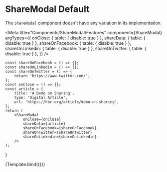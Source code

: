 
# ShareModal Default

The `ShareModal` component doesn't have any variation in its implementation.

<Meta
    title="Components/ShareModal/Features"
    component={ShareModal}
    argTypes={{
        onClose: { table: { disable: true } },
        shareData: { table: { disable: true } },
        shareOnFacebook: { table: { disable: true } },
        shareOnLinkedin: { table: { disable: true } },
        shareOnTwitter: { table: { disable: true } },
    }}
/>

    const shareOnFacebook = () => {};
    const shareOnLinkedin = () => {};
    const shareOnTwitter = () => {
        return 'https://www.twitter.com/';
    };
    const onClose = () => {};
    const article = {
        title: 'A Demo on Sharing',
        type: 'Digital Article',
        url: 'https://hbr.org/article/demo-on-sharing',
    };
    return (
        <ShareModal
            onClose={onClose}
            shareData={article}
            shareOnFacebook={shareOnFacebook}
            shareOnTwitter={shareOnTwitter}
            shareOnLinkedin={shareOnLinkedin}
        />
    );
}

<Story name="Default" args={{}}>
    {Template.bind({})}
</Story>
